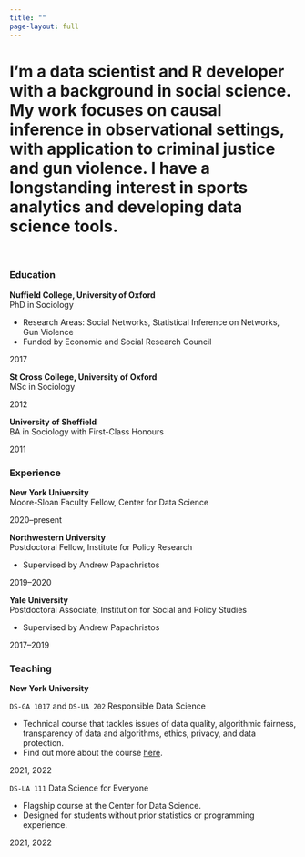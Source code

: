 ```yaml
---
title: ""
page-layout: full
---
```


# I'm a data scientist and R developer with a background in social science. My work focuses on causal inference in observational settings, with application to criminal justice and gun violence. I have a longstanding interest in sports analytics and developing data science tools.

\ 

### Education

::: {.d-flex .justify-content-between}
::: {}
**Nuffield College, University of Oxford**  
PhD in Sociology

- Research Areas: Social Networks, Statistical Inference on Networks, Gun Violence
- Funded by Economic and Social Research Council
:::
::: {.text-end}
  
2017
:::
:::

::: {.d-flex .justify-content-between}
::: {}
**St Cross College, University of Oxford**  
MSc in Sociology
:::
::: {.text-end}
  
2012
:::
:::

::: {.d-flex .justify-content-between}
::: {}
**University of Sheffield**  
BA in Sociology with First-Class Honours
:::
::: {.text-end}
  
2011
:::
:::


### Experience

::: {.d-flex .justify-content-between}
::: {}
**New York University**  
Moore-Sloan Faculty Fellow, Center for Data Science
:::
::: {.text-end}
2020--present
:::
:::


::: {.d-flex .justify-content-between}
::: {}
**Northwestern University**  
Postdoctoral Fellow, Institute for Policy Research

- Supervised by Andrew Papachristos
:::
::: {.text-end}
2019--2020
:::
:::


::: {.d-flex .justify-content-between}
::: {}
**Yale University**  
Postdoctoral Associate, Institution for Social and Policy Studies

- Supervised by Andrew Papachristos
:::
::: {.text-end}
2017--2019
:::
:::

### Teaching

**New York University**

::: {.d-flex .justify-content-between}
::: {}
`DS-GA 1017` and `DS-UA 202` Responsible Data Science  

- Technical course that tackles issues of data quality, algorithmic fairness, <br/> transparency of data and algorithms, ethics, privacy, and data protection.
- Find out more about the course [here](https://dataresponsibly.github.io/rds/).
:::
::: {.text-end}
2021, 2022
:::
:::

::: {.d-flex .justify-content-between}
::: {}
`DS-UA 111` Data Science for Everyone 

- Flagship course at the Center for Data Science.
- Designed for students without prior statistics or programming experience.
:::
::: {.text-end}
2021, 2022
:::
:::


